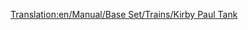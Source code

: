 [[Translation:en/Manual/Base Set/Trains/Kirby Paul Tank]]
{{es/Manual/Base Set/Trains/Trenes|Imagen=[[File:en/Manual/Base Set/Trains/Kirbypaultank.png]]
|Nombre=Kirby Paul Tank
|Precio= 16.462€ (8,203£)
|Velocidad=64 kph (40 mph)
|Peso=47 t
|Potencia=300 hp (223 kW)
|Coste-anual=£820 ($1.640)
|Diseño=1925
|Duración=15
|Capacidad=N/A
|Descripción=La máquina ''«Kirby Paul Tank»'' es una de las máquinas disponibles cuando empieza el juego. Es barata y tiene muy poca velocidad y potencia. Actualícela tan pronto como el tiempo y el dinero se lo permita.
|Vida-real=''«Collett Pannier Tank»'', más específicamente, la ''«[[wikipedia.GWR_5700_Class|GWR 5700 Class]»''.
}}